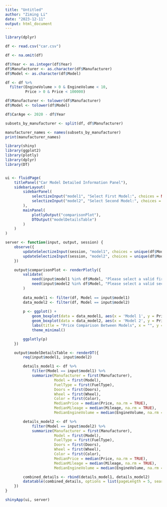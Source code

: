 ```yaml
---
title: "Untitled"
author: "Ziming Li"
date: "2023-12-11"
output: html_document
---
```

```r
library(dplyr)

df <- read.csv("car.csv")

df <- na.omit(df)

df$Year <- as.integer(df$Year)
df$Manufacturer <- as.character(df$Manufacturer)
df$Model <- as.character(df$Model)

df <- df %>%
  filter(EngineVolume > 0 & EngineVolume < 10,
         Price > 0 & Price < 100000)

df$Manufacturer <- tolower(df$Manufacturer)
df$Model <- tolower(df$Model)

df$CarAge <- 2020 - df$Year

subsets_by_manufacturer <- split(df, df$Manufacturer)

manufacturer_names <- names(subsets_by_manufacturer)
print(manufacturer_names)

```



```r
library(shiny)
library(ggplot2)
library(plotly)
library(dplyr)
library(DT)


ui <- fluidPage(
    titlePanel("Car Model Detailed Information Panel"),
    sidebarLayout(
        sidebarPanel(
            selectizeInput("model1", "Select First Model:", choices = NULL),
            selectizeInput("model2", "Select Second Model:", choices = NULL)
        ),
        mainPanel(
            plotlyOutput("comparisonPlot"),
            DTOutput("modelDetailsTable")
        )
    )
)

server <- function(input, output, session) {
    observe({
        updateSelectizeInput(session, "model1", choices = unique(df$Model), server = TRUE)
        updateSelectizeInput(session, "model2", choices = unique(df$Model), server = TRUE)
    })

    output$comparisonPlot <- renderPlotly({
        validate(
            need(input$model1 %in% df$Model, "Please select a valid first model."),
            need(input$model2 %in% df$Model, "Please select a valid second model.")
        )
        
        data_model1 <- filter(df, Model == input$model1)
        data_model2 <- filter(df, Model == input$model2)
        
        p <- ggplot() +
            geom_boxplot(data = data_model1, aes(x = 'Model 1', y = Price), fill = 'blue') +
            geom_boxplot(data = data_model2, aes(x = 'Model 2', y = Price), fill = 'red') +
            labs(title = "Price Comparison Between Models", x = "", y = "Price") +
            theme_minimal()

        ggplotly(p)
    })

    output$modelDetailsTable <- renderDT({
        req(input$model1, input$model2)

        details_model1 <- df %>% 
            filter(Model == input$model1) %>%
            summarize(Manufacturer = first(Manufacturer),
                      Model = first(Model),
                      FuelType = first(FuelType),
                      Doors = first(Doors),
                      Wheel = first(Wheel),
                      Color = first(Color),
                      MedianPrice = median(Price, na.rm = TRUE),
                      MedianMileage = median(Mileage, na.rm = TRUE),
                      MedianEngineVolume = median(EngineVolume, na.rm = TRUE))

        details_model2 <- df %>% 
            filter(Model == input$model2) %>%
            summarize(Manufacturer = first(Manufacturer),
                      Model = first(Model),
                      FuelType = first(FuelType),
                      Doors = first(Doors),
                      Wheel = first(Wheel),
                      Color = first(Color),
                      MedianPrice = median(Price, na.rm = TRUE),
                      MedianMileage = median(Mileage, na.rm = TRUE),
                      MedianEngineVolume = median(EngineVolume, na.rm = TRUE))

        combined_details <- rbind(details_model1, details_model2)
        datatable(combined_details, options = list(pageLength = 5, searching = FALSE))
    })
}

shinyApp(ui, server)

```

